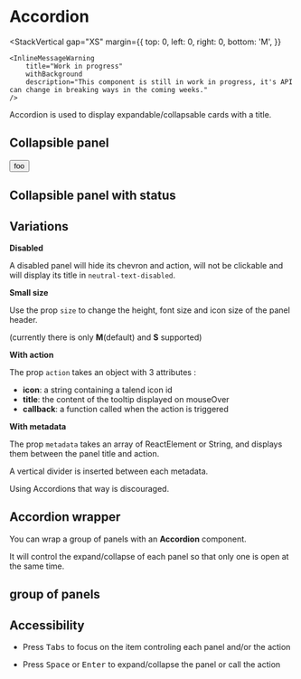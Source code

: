 


<Meta of={Stories} />
<CustomBlock />

# Accordion

<StackVertical
	gap="XS"
	margin={{
		top: 0,
		left: 0,
		right: 0,
		bottom: 'M',
	}}
>
	<InlineMessageWarning
		title="Work in progress"
		withBackground
		description="This component is still in work in progress, it's API can change in breaking ways in the coming weeks."
	/>
</StackVertical>

Accordion is used to display expandable/collapsable cards with a title.

## Collapsible panel

<button className="btn btn-default">foo</button>

<Canvas of={Stories.SimpleCollapsiblePanel} />

## Collapsible panel with status

<Canvas of={Stories.StatusCollapsiblePanel} />

## Variations

**Disabled**

A disabled panel will hide its chevron and action, will not be clickable and will display its title in `neutral-text-disabled`.

<Canvas of={Stories.DisabledPanel} />

**Small size**

Use the prop `size` to change the height, font size and icon size of the panel header.

(currently there is only <b>M</b>(default) and <b>S</b> supported)

<Canvas of={Stories.SmallPanel} />

**With action**

The prop `action` takes an object with 3 attributes :

- <b>icon</b>: a string containing a talend icon id
- <b>title</b>: the content of the tooltip displayed on mouseOver
- <b>callback</b>: a function called when the action is triggered

<Canvas of={Stories.WithAction} />

**With metadata**

The prop `metadata` takes an array of ReactElement or String, and displays them between the panel title and action.

A vertical divider is inserted between each metadata.

Using Accordions that way is discouraged.

<Canvas of={Stories.WithMetadata} />

## Accordion wrapper

You can wrap a group of panels with an <b>Accordion</b> component.

It will control the expand/collapse of each panel so that only one is open at the same time.

<Canvas of={Stories.AccordionWrapper} />

## group of panels

<Canvas of={Stories.GroupOfSimplePanels} />

## Accessibility

- Press <kbd>Tabs</kbd> to focus on the item controling each panel and/or the action

- Press <kbd>Space</kbd> or <kbd>Enter</kbd> to expand/collapse the panel or call the action
